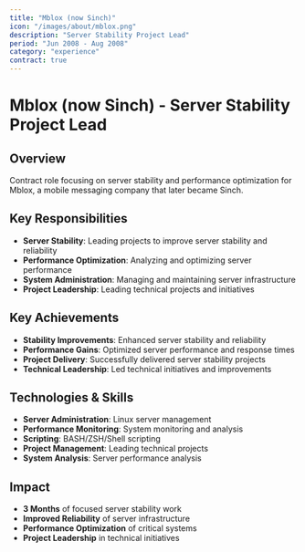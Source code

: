 ```yaml
---
title: "Mblox (now Sinch)"
icon: "/images/about/mblox.png"
description: "Server Stability Project Lead"
period: "Jun 2008 - Aug 2008"
category: "experience"
contract: true
---
```


# Mblox (now Sinch) - Server Stability Project Lead

## Overview

Contract role focusing on server stability and performance optimization for Mblox, a mobile messaging company that later became Sinch.

## Key Responsibilities

- **Server Stability**: Leading projects to improve server stability and reliability
- **Performance Optimization**: Analyzing and optimizing server performance
- **System Administration**: Managing and maintaining server infrastructure
- **Project Leadership**: Leading technical projects and initiatives

## Key Achievements

- **Stability Improvements**: Enhanced server stability and reliability
- **Performance Gains**: Optimized server performance and response times
- **Project Delivery**: Successfully delivered server stability projects
- **Technical Leadership**: Led technical initiatives and improvements

## Technologies & Skills

- **Server Administration**: Linux server management
- **Performance Monitoring**: System monitoring and analysis
- **Scripting**: BASH/ZSH/Shell scripting
- **Project Management**: Leading technical projects
- **System Analysis**: Server performance analysis

## Impact

- **3 Months** of focused server stability work
- **Improved Reliability** of server infrastructure
- **Performance Optimization** of critical systems
- **Project Leadership** in technical initiatives 